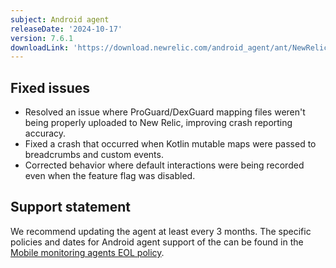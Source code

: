 ```yaml
---
subject: Android agent
releaseDate: '2024-10-17'
version: 7.6.1
downloadLink: 'https://download.newrelic.com/android_agent/ant/NewRelic_Android_Agent_7.6.1.zip'
---
```



## Fixed issues
* Resolved an issue where ProGuard/DexGuard mapping files weren't being properly uploaded to New Relic, improving crash reporting accuracy.
* Fixed a crash that occurred when Kotlin mutable maps were passed to breadcrumbs and custom events.
* Corrected behavior where default interactions were being recorded even when the feature flag was disabled.

## Support statement

We recommend updating the agent at least every 3 months. The specific policies and dates for Android agent support of the can be found in the [Mobile monitoring agents EOL policy](/docs/mobile-monitoring/new-relic-mobile/get-started/mobile-agents-eol-policy/#android-eol).

